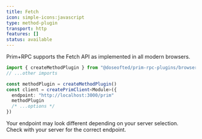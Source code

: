 ```yaml
---
title: Fetch
icon: simple-icons:javascript
type: method-plugin
transport: http
features: []
status: available
---
```



Prim+RPC supports the Fetch API as implemented in all modern browsers.

<CodeFile filename="client/prim.ts">

```typescript
import { createMethodPlugin } from "@doseofted/prim-rpc-plugins/browser-fetch"
// ...other imports

const methodPlugin = createMethodPlugin()
const client = createPrimClient<Module>({
  endpoint: "http://localhost:3000/prim"
  methodPlugin
  /* ...options */
})
```

</CodeFile>

Your endpoint may look different depending on your server selection. Check with your server for the correct endpoint.
